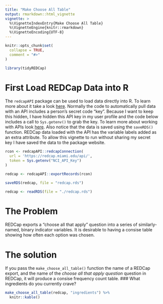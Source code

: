 ```yaml
---
title: "Make Choose All Table"
output: rmarkdown::html_vignette
vignette: >
  %\VignetteIndexEntry{Make Choose All Table}
  %\VignetteEngine{knitr::rmarkdown}
  %\VignetteEncoding{UTF-8}
---
```


```r
knitr::opts_chunk$set(
  collapse = TRUE,
  comment = "#>"
)
```

```r
library(tidyREDCap)
```

# First Load REDCap Data into R
The `redcapAPI` package can be used to load data directly into R.  To learn more about it take a look [here](https://github.com/nutterb/redcapAPI/wiki).  Normally the code to automatically pull data with an API includes a person's secret code "key".  Because I want to keep this hidden, I have hidden this API key in my user profile and the code below includes a call to `Sys.getenv()` to grab the key.  To learn more about working with APIs look [here](https://daattali.gitbooks.io/stat545-ubc-github-io/bit003_api-key-env-var.html). Also notice that the data is saved using the `saveRDS()` function. REDCap data loaded with the API has the variable labels added as an extra attribute.  To allow this vignette to run without sharing my secret key I have saved the data to the package website.

```r

rcon <- redcapAPI::redcapConnection(
  url = 'https://redcap.miami.edu/api/',
  token = Sys.getenv("NCI_API_Key")
)

redcap <- redcapAPI::exportRecords(rcon)

saveRDS(redcap, file = "redcap.rds")
```

```r
redcap <- readRDS(file = "./redcap.rds")
```

# The Problem 

REDCap exports a "choose all that apply" question into a series of similarly-named, binary indicator variables. It is desirable to having a consise table showing how often each option was chosen.

# The solution

If you pass the `make_choose_all_table()` function the name of a REDCap export, and the name of the _choose all that apply question_ question in REDCap, it will produce a consise frequency count table.
### What ingredients do you currently crave?
```r
make_choose_all_table(redcap, "ingredients") %>% 
  knitr::kable()
```

